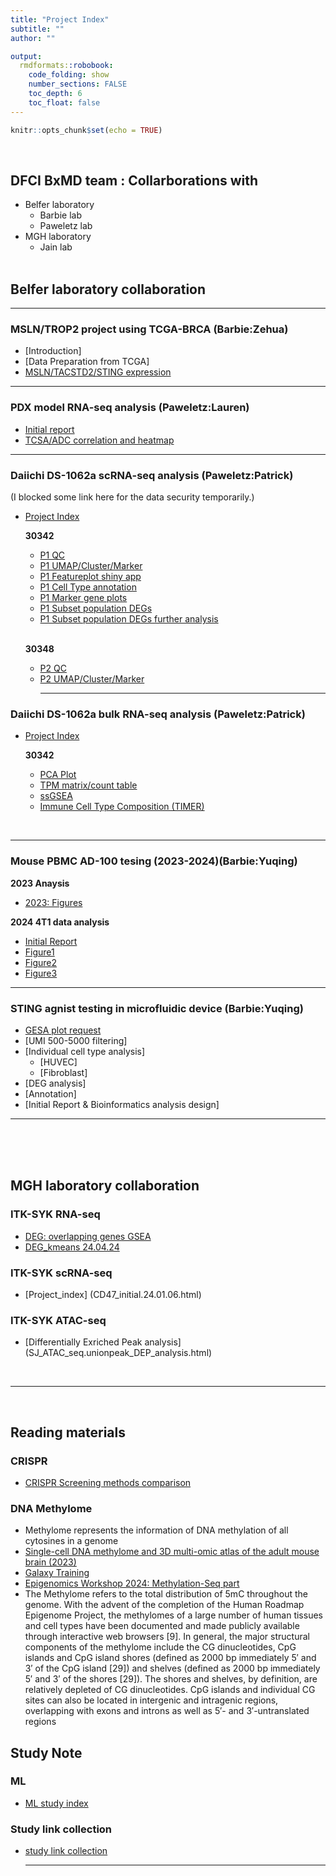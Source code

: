 ```yaml
---
title: "Project Index"
subtitle: ""
author: ""

output:  
  rmdformats::robobook: 
    code_folding: show 
    number_sections: FALSE
    toc_depth: 6
    toc_float: false
---
```


```r
knitr::opts_chunk$set(echo = TRUE)
```
<br>


## DFCI BxMD team : Collarborations with    

* Belfer laboratory 
  * Barbie lab
  * Paweletz lab
  
* MGH laboratory 
  * Jain lab
<br><br>

## Belfer laboratory collaboration   

<hr>
### MSLN/TROP2 project using TCGA-BRCA (Barbie:Zehua)    

* [Introduction]  <!-- (Barbie/MSLN/TCGA_BRCA_MSLN_index.html) -->
* [Data Preparation from TCGA]
* [MSLN/TACSTD2/STING expression](Barbie/MSLN/TCGA_BRCA_MSLN_geneExpression.html)

<hr>

### PDX model RNA-seq analysis (Paweletz:Lauren)  

* [Initial report](Paweletz/PDX_RNASeq/PDX_RNA_seq_Cloud_index.html)
* [TCSA/ADC correlation and heatmap](Paweletz/PDX_RNASeq/PDX_RNA_seq_Cloud_correlation.24.05.05.moreHeatmaps.html)

<hr>

### Daiichi DS-1062a scRNA-seq analysis (Paweletz:Patrick)

(I blocked some link here for the data security temporarily.)

* [Project Index](Paweletz/Daiichi/Daiichi_2024_index.html)

  **30342**
  * [P1 QC](Paweletz/Daiichi/ Daiichi2024_init_30342.v2.html)
  * [P1 UMAP/Cluster/Marker](Paweletz/Daiichi/ Daiichi2024_30342.24.05.07.html)
  * [P1 Featureplot shiny app](Paweletz/Daiichi/ Daiichi2024_30342.24.05.09.shiny.html)
  * [P1 Cell Type annotation](Paweletz/Daiichi/ annotation/Daiichi2024_30342.24.05.10.annotation.html) 
  * [P1 Marker gene plots](Paweletz/Daiichi/annotation/ Daiichi2024_30342.24.05.10.annotation_manual.html) 
  * [P1 Subset population DEGs](Paweletz/Daiichi/DC/ Daiichi2024_30342.24.05.23.DC.html) 
  * [P1 Subset population DEGs further analysis](Paweletz/Daiichi/DC/ Daiichi2024_30342.24.05.23.DC.DEGs.html)
<br><br>

  **30348**
  * [P2 QC](Paweletz/Daiichi/Daiichi2024_30348.24.05.21.QC.html)
  * [P2 UMAP/Cluster/Marker](Paweletz/Daiichi/Daiichi2024_30348.24.06.11.html)
<hr>

### Daiichi DS-1062a bulk RNA-seq analysis (Paweletz:Patrick)

* [Project Index](Paweletz/Daiichi_bulk_RNASeq/Daiichi_2024_RNAseq_index.html)

  **30342**
    * [PCA Plot](Paweletz/Daiichi_bulk_RNASeq/Daiichi_2024_bulk_30342_PCA.html)
    * [TPM matrix/count table](Paweletz/Daiichi_bulk_RNASeq/Daiichi_2024_bulk_30342_TOM.html)
    * [ssGSEA](Paweletz/Daiichi_bulk_RNASeq/Daiichi_2024_bulk_30342_ssGESA.html)
    * [Immune Cell Type Composition (TIMER)](Paweletz/Daiichi_bulk_RNASeq/Daiichi_2024_bulk_30342_timer.html)

<br>
<hr>

### Mouse PBMC AD-100 tesing (2023-2024)(Barbie:Yuqing)
  
**2023 Anaysis**

* [2023: Figures](Barbie/ADU100/Yuqing_reanalysis_figures.html)

**2024 4T1 data analysis**

* [Initial Report](Barbie/ADU100/Mouse_PBMC_NOV_analysis.24.04.04.otherCluster.GSEA.html)
* [Figure1](Barbie/ADU100/Mouse_PBMC_NOV_analysis.24.06.03.otherCluster.GSEA.modification.html)
* [Figure2](Barbie/ADU100/Mouse_PBMC_NOV_analysis.24.04.15.BATF3_request.html)
* [Figure3](Barbie/ADU100/Mouse_PBMC_NOV_analysis.24.02.16.f.html)

<hr>

### STING agnist testing in microfluidic device (Barbie:Yuqing)

* [GESA plot request](Barbie/RNA_seq_Fig4_Request.24.05.03.GSEAPlots.html)
* [UMI 500-5000 filtering]
* [Individual cell type analysis]
  * [HUVEC]
  * [Fibroblast]
* [DEG analysis]
* [Annotation]
* [Initial Report & Bioinformatics analysis design]

<hr>

<br><br><br>

## MGH laboratory collaboration   

### ITK-SYK RNA-seq  

  * [DEG: overlapping genes GSEA](Team_SJ/DEG/RNA_seq_SJ.data.filteredTPM.DEG.24.05.01.html)
  * [DEG_kmeans 24.04.24](Team_SJ/DEG/RNA_seq_SJ.data.filteredTPM.DEG.24.04.24.html)

### ITK-SYK scRNA-seq  

* [Project_index] (CD47_initial.24.01.06.html)

### ITK-SYK ATAC-seq  

* [Differentially Exriched Peak analysis] (SJ_ATAC_seq.unionpeak_DEP_analysis.html)


<br><hr><br>


## Reading materials 

### CRISPR 

- [CRISPR Screening methods comparison](https://sung2021.github.io/works.io/etc/CRISPR.html)

### DNA Methylome

- Methylome represents the information of DNA methylation of all cytosines in a genome
- [Single-cell DNA methylome and 3D multi-omic atlas of the adult mouse brain (2023)](https://www.nature.com/articles/s41586-023-06805-y.pdf)
- [Galaxy Training](https://training.galaxyproject.org/training-material/topics/epigenetics/tutorials/methylation-seq/tutorial.html)
- [Epigenomics Workshop 2024: Methylation-Seq part](https://nbis-workshop-epigenomics.readthedocs.io/en/latest/content/tutorials/methylationSeq/Seq_Tutorial.html)
- The Methylome refers to the total distribution of 5mC throughout the genome. With the advent of the completion of the Human Roadmap Epigenome Project, the methylomes of a large number of human tissues and cell types have been documented and made publicly available through interactive web browsers [9]. In general, the major structural components of the methylome include the CG dinucleotides, CpG islands and CpG island shores (defined as 2000 bp immediately 5′ and 3′ of the CpG island [29]) and shelves (defined as 2000 bp immediately 5′ and 3′ of the shores [29]). The shores and shelves, by definition, are relatively depleted of CG dinucleotides. CpG islands and individual CG sites can also be located in intergenic and intragenic regions, overlapping with exons and introns as well as 5′- and 3′-untranslated regions 

## Study Note 

### ML  

* [ML study index](ML/ML_study_index.html)

### Study link collection

- [study link collection](reference/pages_link.html)
<br><hr><br>